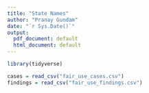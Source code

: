 ```yaml
---
title: "State Names"
author: "Pranay Gundam"
date: "`r Sys.Date()`"
output:
  pdf_document: default
  html_document: default
---
```


```r
library(tidyverse)
```
```r
cases = read_csv("fair_use_cases.csv")
findings = read_csv("fair_use_findings.csv")
```

